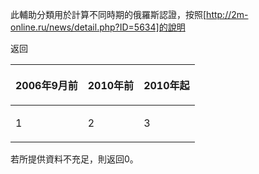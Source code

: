 {{Documentation subpage}}
此輔助分類用於計算不同時期的俄羅斯認證，按照[http://2m-online.ru/news/detail.php?ID=5634]的說明

返回

{|class=wikitable
! 2006年9月前
! 2010年前
! 2010年起
|- style="background-color:#F0FFF0;"
|1
|2
|3
|}

若所提供資料不充足，則返回0。

<includeonly>
<!-- Categories here-->
</includeonly>
